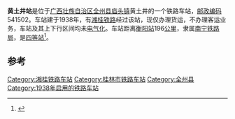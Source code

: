 {{noteTA
|1=zh-cn:始发车次; zh-hk:列車班次;
|2=zh-cn:车次; zh-hk:班次;
}}
{{Infobox China railway station 
|车站名称 = 黄土井站
|车站名称拼音 = Huangtujing
|英文名称 = Huangtujing Railway Station
|车站代码 = 36083<ref>{{cite book|title=中华人民共和国铁路车站代码（GB/T 10302-2010）|publisher=中国标准出版社|year=2010|isbn=155066140495|ignore-isbn-error=true|pages=16}}</ref>
|电报码 = 
|车站地址 = [[广西壮族自治区|广西壮族自治区]][[桂林市|桂林市]][[全州县|全州县]]
|归属 = [[南宁铁路局|南宁铁路局]]
|车站等级 = [[四等站_(中铁)|四等站]]
|线路 = [[湘桂铁路|湘桂铁路]]
}}
'''黄土井站'''是位于[[广西壮族自治区|广西壮族自治区]][[全州县|全州县]][[庙头镇|庙头镇]]黄土井的一个铁路车站，[[邮政编码|邮政编码]]541502。车站建于1938年，有[[湘桂铁路|湘桂铁路]]经过该站，现仅办理货运，不办理客运业务，车站及其上下行区间均未[[电气化|电气化]]。车站距离[[衡阳站|衡阳站]]196[[公里|公里]]，隶属[[南宁铁路局|南宁铁路局]]，是[[四等站_(中铁)|四等站]]<ref>{{Cite book|title=中国铁路站名词典|last=孙本祥主编|first=|publisher=北京：[[中国铁道出版社|中国铁道出版社]]|year=2003.04|isbn=7-113-03941-3|location=|pages=480}}</ref>。

==参考==
{{reflist}}

{{start rail box}}
{{s-inop|[[紫溪站|紫溪站]]|{{站|衡阳}}方向}}
{{s-line|[[湘桂铁路|湘桂铁路]]}}
{{s-inop|[[庙头站_(湘桂铁路)|庙头站]]|{{站|隘口}}方向}}
{{end box}}
{{湘桂铁路}}

[[Category:湘桂铁路车站|Category:湘桂铁路车站]]
[[Category:桂林市铁路车站|Category:桂林市铁路车站]]
[[Category:全州县|Category:全州县]]
[[Category:1938年启用的铁路车站|Category:1938年启用的铁路车站]]


{{铁路车站小作品}}
{{广西小作品}}